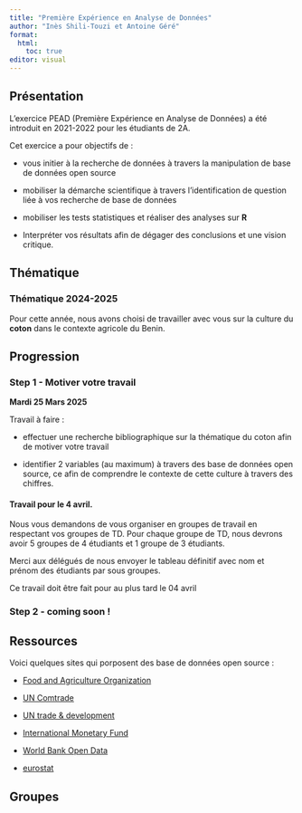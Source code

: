```yaml
---
title: "Première Expérience en Analyse de Données"
author: "Inès Shili-Touzi et Antoine Géré"
format:
  html:
    toc: true
editor: visual
---
```


## Présentation

L'exercice PEAD (Première Expérience en Analyse de Données) a été introduit en 2021-2022 pour les étudiants de 2A.

Cet exercice a pour objectifs de :

-   vous initier à la recherche de données à travers la manipulation de base de données open source

-   mobiliser la démarche scientifique à travers l'identification de question liée à vos recherche de base de données

-   mobiliser les tests statistiques et réaliser des analyses sur **R**

-   Interpréter vos résultats afin de dégager des conclusions et une vision critique.

## Thématique

::: callout-tip
### Thématique 2024-2025
Pour cette année, nous avons choisi de travailler avec vous sur la culture du **coton** dans le contexte agricole du Benin.
:::

## Progression

### Step 1 - Motiver votre travail

**Mardi 25 Mars 2025**



Travail à faire :

-   effectuer une recherche bibliographique sur la thématique du coton afin de motiver votre travail

-   identifier 2 variables (au maximum) à travers des base de données open source, ce afin de comprendre le contexte de cette culture à travers des chiffres.

::: callout-important
#### Travail pour le 4 avril.

Nous vous demandons de vous organiser en groupes de travail en respectant vos groupes de TD. Pour chaque groupe de TD, nous devrons avoir 5 groupes de 4 étudiants et 1 groupe de 3 étudiants.

Merci aux délégués de nous envoyer le tableau définitif avec nom et prénom des étudiants par sous groupes.

Ce travail doit être fait pour au plus tard le 04 avril
:::

### Step 2 - coming soon !

## Ressources

Voici quelques sites qui porposent des base de données open source :

-   [Food and Agriculture Organization](http://www.fao.org/faostat/en/)

-   [UN Comtrade](https://comtrade.un.org/data/)

-   [UN trade & development](https://unctadstat.unctad.org/wds/ReportFolders/reportFolders.aspx?sCS_ChosenLang=en)

-   [International Monetary Fund](https://www.imf.org/en/Data)

-   [World Bank Open Data](https://data.worldbank.org/)

-   [eurostat](https://ec.europa.eu/eurostat/data/database)

## Groupes
